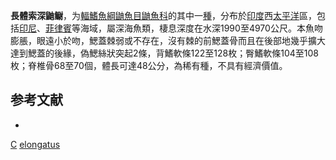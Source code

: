 {{Speciesbox
| taxon = Bassozetus elongatus
| status = NE
| status_system = 
| binomial_authority = [[Smith|Smith]] & [[Radcliffe|Radcliffe]], 1913
| synonyms = *''Ophidion elongatus''<br /><small>Smith & Radcliffe, 1913</small>
}}

'''長體索深鼬鳚'''，为[[輻鰭魚綱|輻鰭魚綱]][[鼬魚目|鼬魚目]][[鼬魚科|鼬魚科]]的其中一[[種|種]]，分布於[[印度|印度]]西[[太平洋|太平洋]]區，包括[[印尼|印尼]]、[[菲律賓|菲律賓]]等海域，屬深海魚類，棲息深度在水深1990至4970公尺。本魚吻膨脹，眼遠小於吻，鰓蓋棘弱或不存在，沒有棘的前鰓蓋骨而且在後部地幾乎擴大達到鰓蓋的後緣，偽鰓絲狀突起2條，背鰭軟條122至128枚；臀鰭軟條104至108枚；脊椎骨68至70個，體長可達48公分，為稀有種，不具有經濟價值。

== 参考文献 ==
*{{FishBase_species|genus=Bassozetus|species=elongatus|year=2011|month=12}}

{{魚類小作品}}

{{Taxonbar}}
[[Category:1913年描述的鱼类|C]]
[[Category:索深鼬鳚属|elongatus]]